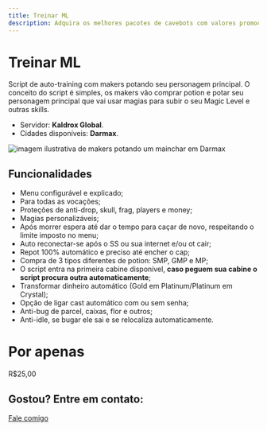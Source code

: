 ```yaml
---
title: Treinar ML
description: Adquira os melhores pacotes de cavebots com valores promocionais para os servidores parceiros do JOB Scripts.
---
```


# Treinar ML
Script de auto-training com makers potando seu personagem principal. O conceito do script é simples, os makers vão comprar potion e potar seu personagem principal que vai usar magias para subir o seu Magic Level e outras skills.

- Servidor: **Kaldrox Global**.
- Cidades disponíveis: **Darmax**.

![imagem ilustrativa de makers potando um mainchar em Darmax](/img/treinar-ml/treinarml1.png)

## Funcionalidades

- Menu configurável e explicado;
- Para todas as vocações;
- Proteções de anti-drop, skull, frag, players e money;
- Magias personalizáveis;
- Após morrer espera até dar o tempo para caçar de novo, respeitando o limite imposto no menu;
- Auto reconectar-se após o SS ou sua internet e/ou ot cair;
- Repot 100% automático e preciso até encher o cap;
- Compra de 3 tipos diferentes de potion: SMP, GMP e MP;
- O script entra na primeira cabine disponível, **caso peguem sua cabine o script procura outra automaticamente**;
- Transformar dinheiro automático (Gold em Platinum/Platinum em Crystal);
- Opção de ligar cast automático com ou sem senha;
- Anti-bug de parcel, caixas, flor e outros;
- Anti-idle, se bugar ele sai e se relocaliza automaticamente.

# Por apenas
<p style={{
  fontSize: '3.5rem',
  fontWeight: 'bold',
  color: 'var(--ifm-color-primary)',
  fontFamily: 'var(--ifm-font-family-base)'
}}>
R$25,00
</p>

## Gostou? Entre em contato:
<a href="/contatos" className="button button--primary button--lg button--block">
  Fale comigo
</a>